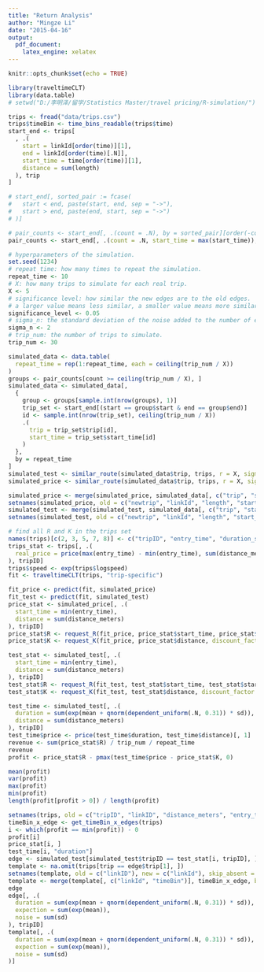 ```yaml
---
title: "Return Analysis"
author: "Mingze Li"
date: "2015-04-16"
output:
  pdf_document:
    latex_engine: xelatex
---
```

```r
knitr::opts_chunk$set(echo = TRUE)
```
```r
library(traveltimeCLT)
library(data.table)
# setwd("D:/李明泽/留学/Statistics Master/travel pricing/R-simulation/")
```

```r
trips <- fread("data/trips.csv")
trips$timeBin <- time_bins_readable(trips$time)
start_end <- trips[
  , .(
    start = linkId[order(time)][1],
    end = linkId[order(time)[.N]],
    start_time = time[order(time)][1],
    distance = sum(length)
  ), trip
]

# start_end[, sorted_pair := fcase(
#   start < end, paste(start, end, sep = "->"),
#   start > end, paste(end, start, sep = "->")
# )]

# pair_counts <- start_end[, .(count = .N), by = sorted_pair][order(-count)]
pair_counts <- start_end[, .(count = .N, start_time = max(start_time)), by = .(start, end)][order(-count)]
```

```r
# hyperparameters of the simulation.
set.seed(1234)
# repeat time: how many times to repeat the simulation.
repeat_time <- 10
# X: how many trips to simulate for each real trip.
X <- 5
# significance level: how similar the new edges are to the old edges.
# a larger value means less similar, a smaller value means more similar.
significance_level <- 0.05
# sigma_n: the standard deviation of the noise added to the number of edges.
sigma_n <- 2
# trip_num: the number of trips to simulate.
trip_num <- 30
```

```r
simulated_data <- data.table(
  repeat_time = rep(1:repeat_time, each = ceiling(trip_num / X))
)
groups <- pair_counts[count >= ceiling(trip_num / X), ]
simulated_data <- simulated_data[,
  {
    group <- groups[sample.int(nrow(groups), 1)]
    trip_set <- start_end[(start == group$start & end == group$end)]
    id <- sample.int(nrow(trip_set), ceiling(trip_num / X))
    .(
      trip = trip_set$trip[id],
      start_time = trip_set$start_time[id]
    )
  },
  by = repeat_time
]
simulated_test <- similar_route(simulated_data$trip, trips, r = X, sigma_n = sigma_n, significance = significance_level)
simulated_price <- similar_route(simulated_data$trip, trips, r = X, sigma_n = sigma_n, significance = significance_level)

simulated_price <- merge(simulated_price, simulated_data[, c("trip", "start_time")], by = "trip")
setnames(simulated_price, old = c("newtrip", "linkId", "length", "start_time"), new = c("tripID", "linkID", "distance_meters", "entry_time"), skip_absent = TRUE)
simulated_test <- merge(simulated_test, simulated_data[, c("trip", "start_time")], by = "trip")
setnames(simulated_test, old = c("newtrip", "linkId", "length", "start_time"), new = c("tripID", "linkID", "distance_meters", "entry_time"), skip_absent = TRUE)
```

```r
# find all R and K in the trips set
names(trips)[c(2, 3, 5, 7, 8)] <- c("tripID", "entry_time", "duration_secs", "distance_meters", "linkID")
trips_stat <- trips[, .(
  real_price = price(max(entry_time) - min(entry_time), sum(distance_meters))[, 1]
), tripID]
trips$speed <- exp(trips$logspeed)
fit <- traveltimeCLT(trips, "trip-specific")
```

```r
fit_price <- predict(fit, simulated_price)
fit_test <- predict(fit, simulated_test)
price_stat <- simulated_price[, .(
  start_time = min(entry_time),
  distance = sum(distance_meters)
), tripID]
price_stat$R <- request_R(fit_price, price_stat$start_time, price_stat$start_time, price_stat$distance, K = 0.9, risk_free = 0, zeta = 0)
price_stat$K <- request_K(fit_price, price_stat$distance, discount_factor = 0.9)

test_stat <- simulated_test[, .(
  start_time = min(entry_time),
  distance = sum(distance_meters)
), tripID]
test_stat$R <- request_R(fit_test, test_stat$start_time, test_stat$start_time, test_stat$distance, K = 0.9, risk_free = 0, zeta = 0)
test_stat$K <- request_K(fit_test, test_stat$distance, discount_factor = 0.9)
```

```r
test_time <- simulated_test[, .(
  duration = sum(exp(mean + qnorm(dependent_uniform(.N, 0.31)) * sd)),
  distance = sum(distance_meters)
), tripID]
test_time$price <- price(test_time$duration, test_time$distance)[, 1]
revenue <- sum(price_stat$R) / trip_num / repeat_time
revenue
profit <- price_stat$R - pmax(test_time$price - price_stat$K, 0)
```
```r
mean(profit)
var(profit)
max(profit)
min(profit)
length(profit[profit > 0]) / length(profit)
```

```r
setnames(trips, old = c("tripID", "linkID", "distance_meters", "entry_time"), new = c("trip", "linkId", "length", "time"), skip_absent = TRUE)
timeBin_x_edge <- get_timeBin_x_edges(trips)
i <- which(profit == min(profit)) - 0
profit[i]
price_stat[i, ]
test_time[i, "duration"]
edge <- simulated_test[simulated_test$tripID == test_stat[i, tripID], ]
template <- na.omit(trips[trip == edge$trip[1], ])
setnames(template, old = c("linkID"), new = c("linkId"), skip_absent = TRUE)
template <- merge(template[, c("linkId", "timeBin")], timeBin_x_edge, by = c("linkId", "timeBin"))
edge
edge[, .(
  duration = sum(exp(mean + qnorm(dependent_uniform(.N, 0.31)) * sd)),
  expection = sum(exp(mean)),
  noise = sum(sd)
), tripID]
template[, .(
  duration = sum(exp(mean + qnorm(dependent_uniform(.N, 0.31)) * sd)),
  expection = sum(exp(mean)),
  noise = sum(sd)
)]
```